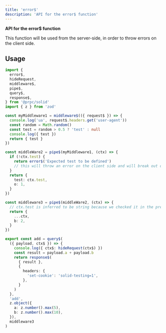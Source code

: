 ```yaml
---
title: 'error$'
description: 'API for the error$ function'
---
```


**API for the error$ function**

This function will be used from the server-side, in order to throw errors on the client side.

## Usage

```ts
import {
  error$,
  hideRequest,
  middleware$,
  pipe$,
  query$,
  response$,
} from '@prpc/solid'
import { z } from 'zod'

const myMiddleware1 = middleware$(({ request$ }) => {
  console.log('ua', request$.headers.get('user-agent'))
  const random = Math.random()
  const test = random > 0.5 ? 'test' : null
  console.log({ test })
  return { test }
})

const middleWare2 = pipe$(myMiddleware1, (ctx) => {
  if (!ctx.test) {
    return error$('Expected test to be defined')
    // this will throw an error on the client side and will break out of the middlewares
  }
  return {
    test: ctx.test,
    o: 1,
  }
})

const middleware3 = pipe$(middleWare2, (ctx) => {
  // ctx.test is inferred to be string because we checked it in the previous middleware
  return {
    ...ctx,
    b: 2,
  }
})

export const add = query$(
  ({ payload, ctx$ }) => {
    console.log({ ctx$: hideRequest(ctx$) })
    const result = payload.a + payload.b
    return response$(
      { result },
      {
        headers: {
          'set-cookie': 'solid-testing=1',
        },
      }
    )
  },
  'add',
  z.object({
    a: z.number().max(5),
    b: z.number().max(10),
  }),
  middleware3
)
```
